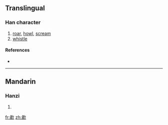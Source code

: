 ==Translingual==

===Han character===
{{Han char|rn=76|rad=欠|as=12|sn=16|four=|canj=中X弓人 (LXNO)}}

# [[roar]], [[howl]], [[scream]]
# [[whistle]]

====References====
* {{Han ref|kx=0572.150|dkj=16201|dj=0960.140|hdz=32153.010|uh=6B57|ud=27479}}

----

==Mandarin==

===Hanzi===
{{cmn-hanzi|pin=[[xiào]] ([[xiao4]])|wg=hsiao<sup>4</sup>}}

# {{defn|Mandarin}}

[[fr:歗]]
[[zh:歗]]